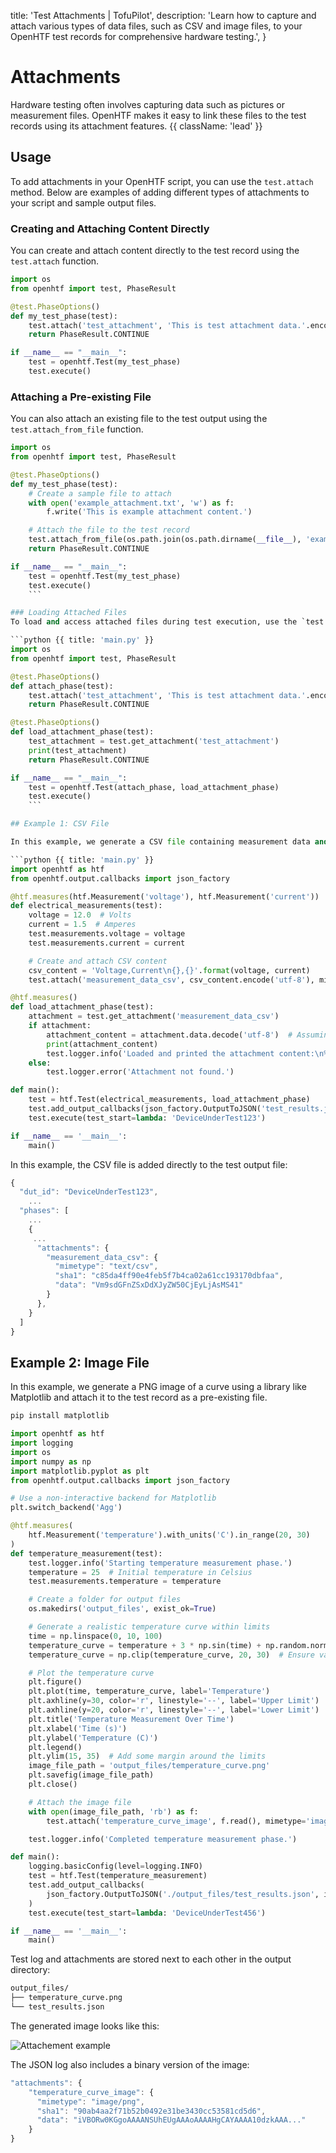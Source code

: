   title: 'Test Attachments | TofuPilot',
  description:
    'Learn how to capture and attach various types of data files, such as CSV and image files, to your OpenHTF test records for comprehensive hardware testing.',
}

# Attachments

Hardware testing often involves capturing data such as pictures or measurement files. OpenHTF makes it easy to link these files to the test records using its attachment features. {{ className: 'lead' }}

## Usage

To add attachments in your OpenHTF script, you can use the `test.attach` method. Below are examples of adding different types of attachments to your script and sample output files.

### Creating and Attaching Content Directly

You can create and attach content directly to the test record using the `test.attach` function.

```python {{ title: 'main.py' }}
import os
from openhtf import test, PhaseResult

@test.PhaseOptions()
def my_test_phase(test):
    test.attach('test_attachment', 'This is test attachment data.'.encode('utf-8'))
    return PhaseResult.CONTINUE

if __name__ == "__main__":
    test = openhtf.Test(my_test_phase)
    test.execute()
```

### Attaching a Pre-existing File

You can also attach an existing file to the test output using the `test.attach_from_file` function.

````python {{ title: 'main.py' }}
import os
from openhtf import test, PhaseResult

@test.PhaseOptions()
def my_test_phase(test):
    # Create a sample file to attach
    with open('example_attachment.txt', 'w') as f:
        f.write('This is example attachment content.')

    # Attach the file to the test record
    test.attach_from_file(os.path.join(os.path.dirname(__file__), 'example_attachment.txt'))
    return PhaseResult.CONTINUE

if __name__ == "__main__":
    test = openhtf.Test(my_test_phase)
    test.execute()
    ```

### Loading Attached Files
To load and access attached files during test execution, use the `test.get_attachment` function.

```python {{ title: 'main.py' }}
import os
from openhtf import test, PhaseResult

@test.PhaseOptions()
def attach_phase(test):
    test.attach('test_attachment', 'This is test attachment data.'.encode('utf-8'))
    return PhaseResult.CONTINUE

@test.PhaseOptions()
def load_attachment_phase(test):
    test_attachment = test.get_attachment('test_attachment')
    print(test_attachment)
    return PhaseResult.CONTINUE

if __name__ == "__main__":
    test = openhtf.Test(attach_phase, load_attachment_phase)
    test.execute()
    ```

## Example 1: CSV File

In this example, we generate a CSV file containing measurement data and attach it to the test output.

```python {{ title: 'main.py' }}
import openhtf as htf
from openhtf.output.callbacks import json_factory

@htf.measures(htf.Measurement('voltage'), htf.Measurement('current'))
def electrical_measurements(test):
    voltage = 12.0  # Volts
    current = 1.5  # Amperes
    test.measurements.voltage = voltage
    test.measurements.current = current

    # Create and attach CSV content
    csv_content = 'Voltage,Current\n{},{}'.format(voltage, current)
    test.attach('measurement_data_csv', csv_content.encode('utf-8'), mimetype='text/csv')

@htf.measures()
def load_attachment_phase(test):
    attachment = test.get_attachment('measurement_data_csv')
    if attachment:
        attachment_content = attachment.data.decode('utf-8')  # Assuming CSV content is UTF-8 encoded
        print(attachment_content)
        test.logger.info('Loaded and printed the attachment content:\n%s', attachment_content)
    else:
        test.logger.error('Attachment not found.')

def main():
    test = htf.Test(electrical_measurements, load_attachment_phase)
    test.add_output_callbacks(json_factory.OutputToJSON('test_results.json', indent=2))
    test.execute(test_start=lambda: 'DeviceUnderTest123')

if __name__ == '__main__':
    main()
````

In this example, the CSV file is added directly to the test output file:

```javascript {{ title: 'test_results.json' }}
{
  "dut_id": "DeviceUnderTest123",
    ...
  "phases": [
    ...
    {
     ...
      "attachments": {
        "measurement_data_csv": {
          "mimetype": "text/csv",
          "sha1": "c85da4ff90e4feb5f7b4ca02a61cc193170dbfaa",
          "data": "Vm9sdGFnZSxDdXJyZW50CjEyLjAsMS41"
        }
      },
    }
  ]
}
```

## Example 2: Image File

In this example, we generate a PNG image of a curve using a library like Matplotlib and attach it to the test record as a pre-existing file.

```sh
pip install matplotlib
```

```python
import openhtf as htf
import logging
import os
import numpy as np
import matplotlib.pyplot as plt
from openhtf.output.callbacks import json_factory

# Use a non-interactive backend for Matplotlib
plt.switch_backend('Agg')

@htf.measures(
    htf.Measurement('temperature').with_units('C').in_range(20, 30)
)
def temperature_measurement(test):
    test.logger.info('Starting temperature measurement phase.')
    temperature = 25  # Initial temperature in Celsius
    test.measurements.temperature = temperature

    # Create a folder for output files
    os.makedirs('output_files', exist_ok=True)

    # Generate a realistic temperature curve within limits
    time = np.linspace(0, 10, 100)
    temperature_curve = temperature + 3 * np.sin(time) + np.random.normal(0, 0.5, size=time.shape)
    temperature_curve = np.clip(temperature_curve, 20, 30)  # Ensure values stay within limits

    # Plot the temperature curve
    plt.figure()
    plt.plot(time, temperature_curve, label='Temperature')
    plt.axhline(y=30, color='r', linestyle='--', label='Upper Limit')
    plt.axhline(y=20, color='r', linestyle='--', label='Lower Limit')
    plt.title('Temperature Measurement Over Time')
    plt.xlabel('Time (s)')
    plt.ylabel('Temperature (C)')
    plt.legend()
    plt.ylim(15, 35)  # Add some margin around the limits
    image_file_path = 'output_files/temperature_curve.png'
    plt.savefig(image_file_path)
    plt.close()

    # Attach the image file
    with open(image_file_path, 'rb') as f:
        test.attach('temperature_curve_image', f.read(), mimetype='image/png')

    test.logger.info('Completed temperature measurement phase.')

def main():
    logging.basicConfig(level=logging.INFO)
    test = htf.Test(temperature_measurement)
    test.add_output_callbacks(
        json_factory.OutputToJSON('./output_files/test_results.json', indent=2)
    )
    test.execute(test_start=lambda: 'DeviceUnderTest456')

if __name__ == '__main__':
    main()
```

Test log and attachments are stored next to each other in the output directory:

```txt
output_files/
├── temperature_curve.png
└── test_results.json
```

The generated image looks like this:

<Image
  srcLight="/temperature_curve.png"
  srcDark="/temperature_curve.png"
  alt="Attachement example"
/>

The JSON log also includes a binary version of the image:

```javascript {{ title: 'test_results.json' }}
"attachments": {
    "temperature_curve_image": {
      "mimetype": "image/png",
      "sha1": "90ab4aa2f71b52b0492e31be3430cc53581cd5d6",
      "data": "iVBORw0KGgoAAAANSUhEUgAAAoAAAAHgCAYAAAA10dzkAAA..."
    }
}
```
